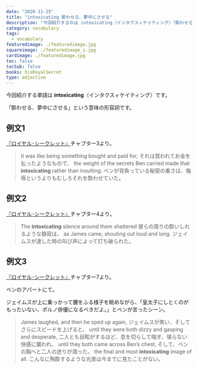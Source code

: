 ```yaml
---
date: "2020-11-25"
title: "intoxicating 酔わせる、夢中にさせる"
description: "今回紹介するのは intoxicating（インタクスィケイティング）「酔わせる、夢中にさせる」という意味の動詞です。例文は『ロイヤル･シークレット』より"
category: vocabulary
tags:
  - vocabulary
featuredimage: ./featuredimage.jpg
squareimage: ./featuredimage_s.jpg
cardimage: ./featuredimage.jpg
toc: false
tocSub: false
books: hisRoyalSecret
type: adjective
---
```



今回紹介する単語は __intoxicating__（インタクスィケイティング）です。

「酔わせる、夢中にさせる」という意味の形容詞です。

## 例文1

[『ロイヤル･シークレット』](https://amzn.to/3i5aiLY)チャプター3より。

<Blockquote book srcBook="hisRoyalSecret" lang="en" chapter="3">
It was like being something bought and paid for;
<span>それは買われてお金を払ったようなもので、</span>
the weight of the secrets Ben carried made that <strong>intoxicating</strong> rather than insulting.
<span>ベンが背負っている秘密の重さは、侮辱というよりもむしろそれを酔わせていた。</span>
</Blockquote>

## 例文2

[『ロイヤル･シークレット』](https://amzn.to/3i5aiLY)チャプター4より。

<Blockquote book srcBook="hisRoyalSecret" lang="en" chapter="4">
The <strong>intoxicating</strong> silence around them shattered
<span>彼らの周りの酔いしれるような静寂は、</span>
as James came, shouting out loud and long.
<span>ジェイムスが達した時の叫び声によって打ち破られた。</span>
</Blockquote>

## 例文3

[『ロイヤル･シークレット』](https://amzn.to/3i5aiLY)チャプター7より。

ベンのアパートにて。

ジェイムスが上に乗っかって腰をふる様子を眺めながら、「皇太子にしとくのがもったいない、ポルノ俳優になるべきだよ。」とベンが言ったシーン。

<Blockquote book srcBook="hisRoyalSecret" lang="en" chapter="7">
James laughed, and then he sped up again,
<span>ジェイムスが笑い、そしてさらにスピードを上げると、</span>
until they were both dizzy and gasping and desperate,
<span>二人とも目眩がするほど、息を切らして喘ぎ、堪らない快感に襲われ、</span>
until they both came across Ben’s chest,
<span>そして、ベンの胸へと二人の迸りが滴った。</span>
the final and most <strong>intoxicating</strong> image of all.
<span>こんなに陶酔するような光景は今までに見たことがない。</span>
</Blockquote>



<VocabularyFooter book="hisRoyalSecret" />

